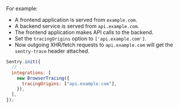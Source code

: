 For example:

- A frontend application is served from `example.com`.
- A backend service is served from `api.example.com`.
- The frontend application makes API calls to the backend.
- Set the `tracingOrigins` option to `['api.example.com']`.
- Now outgoing XHR/fetch requests to `api.example.com` will get the `sentry-trace` header attached.

```javascript
Sentry.init({
  // ...
  integrations: [
    new BrowserTracing({
      tracingOrigins: ["api.example.com"],
    }),
  ],
});
```
